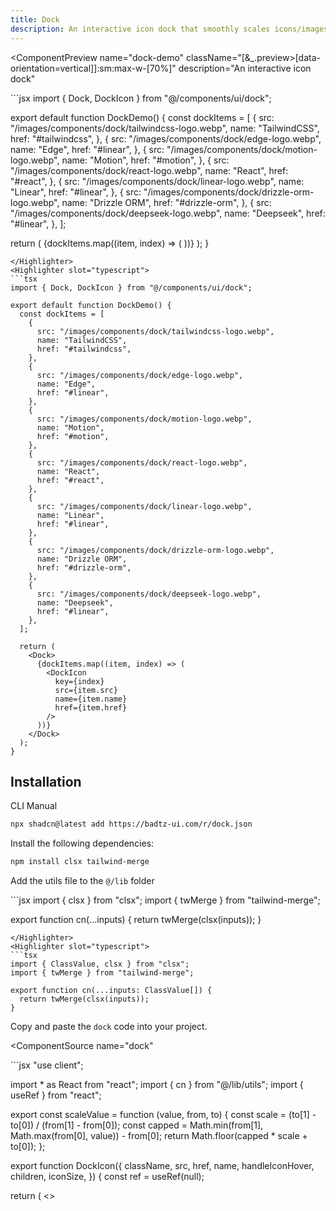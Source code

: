 ```yaml
---
title: Dock
description: An interactive icon dock that smoothly scales icons/images on hover, providing a responsive and engaging visual effect.
---
```


<ComponentPreview
  name="dock-demo"
  className="[&_.preview>[data-orientation=vertical]]:sm:max-w-[70%]"
  description="An interactive icon dock"
>
<Highlighter slot="javascript">
```jsx
import { Dock, DockIcon } from "@/components/ui/dock";

export default function DockDemo() {
  const dockItems = [
    {
      src: "/images/components/dock/tailwindcss-logo.webp",
      name: "TailwindCSS",
      href: "#tailwindcss",
    },
    {
      src: "/images/components/dock/edge-logo.webp",
      name: "Edge",
      href: "#linear",
    },
    {
      src: "/images/components/dock/motion-logo.webp",
      name: "Motion",
      href: "#motion",
    },
    {
      src: "/images/components/dock/react-logo.webp",
      name: "React",
      href: "#react",
    },
    {
      src: "/images/components/dock/linear-logo.webp",
      name: "Linear",
      href: "#linear",
    },
    {
      src: "/images/components/dock/drizzle-orm-logo.webp",
      name: "Drizzle ORM",
      href: "#drizzle-orm",
    },
    {
      src: "/images/components/dock/deepseek-logo.webp",
      name: "Deepseek",
      href: "#linear",
    },
  ];

  return (
    <Dock>
      {dockItems.map((item, index) => (
        <DockIcon
          key={index}
          src={item.src}
          name={item.name}
          href={item.href}
        />
      ))}
    </Dock>
  );
}

```
</Highlighter>
<Highlighter slot="typescript">
```tsx
import { Dock, DockIcon } from "@/components/ui/dock";

export default function DockDemo() {
  const dockItems = [
    {
      src: "/images/components/dock/tailwindcss-logo.webp",
      name: "TailwindCSS",
      href: "#tailwindcss",
    },
    {
      src: "/images/components/dock/edge-logo.webp",
      name: "Edge",
      href: "#linear",
    },
    {
      src: "/images/components/dock/motion-logo.webp",
      name: "Motion",
      href: "#motion",
    },
    {
      src: "/images/components/dock/react-logo.webp",
      name: "React",
      href: "#react",
    },
    {
      src: "/images/components/dock/linear-logo.webp",
      name: "Linear",
      href: "#linear",
    },
    {
      src: "/images/components/dock/drizzle-orm-logo.webp",
      name: "Drizzle ORM",
      href: "#drizzle-orm",
    },
    {
      src: "/images/components/dock/deepseek-logo.webp",
      name: "Deepseek",
      href: "#linear",
    },
  ];

  return (
    <Dock>
      {dockItems.map((item, index) => (
        <DockIcon
          key={index}
          src={item.src}
          name={item.name}
          href={item.href}
        />
      ))}
    </Dock>
  );
}
```

</Highlighter>
</ComponentPreview>

## Installation

<Tabs defaultValue="cli">

<TabsList>
  <TabsTrigger value="cli">CLI</TabsTrigger>
  <TabsTrigger value="manual">Manual</TabsTrigger>
</TabsList>

<TabsContent value="cli">

```bash
npx shadcn@latest add https://badtz-ui.com/r/dock.json
```

</TabsContent>

<TabsContent value="manual">

<Steps>

<Step>Install the following dependencies:</Step>

```bash
npm install clsx tailwind-merge
```

<Step>Add the utils file to the `@/lib` folder</Step>

<UtilsSource>
<Highlighter slot="javascript">
```jsx
import { clsx } from "clsx";
import { twMerge } from "tailwind-merge";

export function cn(...inputs) {
  return twMerge(clsx(inputs));
}
```
</Highlighter>
<Highlighter slot="typescript">
```tsx
import { ClassValue, clsx } from "clsx";
import { twMerge } from "tailwind-merge";

export function cn(...inputs: ClassValue[]) {
  return twMerge(clsx(inputs));
}
```
</Highlighter>
</UtilsSource>

<Step>Copy and paste the `dock` code into your project.</Step>

<ComponentSource
  name="dock"
>
<Highlighter slot="javascript">
```jsx
"use client";

import * as React from "react";
import { cn } from "@/lib/utils";
import { useRef } from "react";

export const scaleValue = function (value, from, to) {
  const scale = (to[1] - to[0]) / (from[1] - from[0]);
  const capped = Math.min(from[1], Math.max(from[0], value)) - from[0];
  return Math.floor(capped * scale + to[0]);
};

export function DockIcon({
  className,
  src,
  href,
  name,
  handleIconHover,
  children,
  iconSize,
}) {
  const ref = useRef(null);

  return (
    <>
      <style jsx>
        {`
          .icon:hover + .icon {
            width: calc(var(--icon-size) * 1.33 + var(--dock-offset-right, 0px));
            height: calc(var(--icon-size) * 1.33 + var(--dock-offset-right, 0px));
            margin-top: calc(var(--icon-size) * -0.33 + var(--dock-offset-right, 0) * -1);
          }

          .icon:hover + .icon + .icon {
            width: calc(var(--icon-size) * 1.17 + var(--dock-offset-right, 0px));
            height: calc(var(--icon-size) * 1.17 + var(--dock-offset-right, 0px));
            margin-top: calc(var(--icon-size) * -0.17 + var(--dock-offset-right, 0) * -1);
          }

          .icon:has(+ .icon:hover) {
            width: calc(var(--icon-size) * 1.33 + var(--dock-offset-left, 0px));
            height: calc(var(--icon-size) * 1.33 + var(--dock-offset-left, 0px));
            margin-top: calc(var(--icon-size) * -0.33 + var(--dock-offset-left, 0) * -1);
          }

          .icon:has(+ .icon + .icon:hover) {
            width: calc(var(--icon-size) * 1.17 + var(--dock-offset-left, 0px));
            height: calc(var(--icon-size) * 1.17 + var(--dock-offset-left, 0px));
            margin-top: calc(var(--icon-size) * -0.17 + var(--dock-offset-left, 0) * -1);
          }
        `}
      </style>
      <li
        ref={ref}
        style={{
          transition: "width, height, margin-top, cubic-bezier(0.25, 1, 0.5, 1) 150ms",
          "--icon-size": `${iconSize}px`,
        }}
        onMouseMove={handleIconHover}
        className={cn(
          "icon h-[var(--icon-size)] w-[var(--icon-size)] px-[calc(var(--icon-size)*0.075)] group/li cursor-pointer hover:w-[calc(var(--icon-size)*1.5)] hover:h-[calc(var(--icon-size)*1.5)] hover:-mt-[calc(var(--icon-size)/2)] [&_img]:object-contain flex items-center justify-center",
          className
        )}
      >
        <a
          href={href}
          className="relative aspect-square rounded-[10px] p-1.5 w-full bg-gradient-to-t from-neutral-100 dark:from-zinc-900 to-white dark:to-zinc-800 dark:shadow-[rgba(255,_255,_255,_0.3)_0px_1px_0px_inset] shadow-[rgba(0,_0,_0,_0.05)_0px_1px_0px_inset] border border-gray-100 dark:border-zinc-900 after:inset-0 after:absolute after:shadow-md after:shadow-zinc-800/10 after:rounded-[inherit] group/a"
        >
          <span className="text-xs absolute top-[-40px] border border-gray-100 dark:border-zinc-800 text-black dark:text-white rounded-md bg-gradient-to-t from-neutral-100 dark:from-zinc-900 to-white dark:to-zinc-800 p-1 px-2 left-1/2 -translate-x-1/2 opacity-0 transition-opacity duration-200 group-hover/li:opacity-100 whitespace-nowrap">
            {name}
          </span>
          {src ? (
            <img
              src={src}
              alt={name}
              className="rounded-[inherit] h-full w-full"
            />
          ) : (
            children
          )}
        </a>
      </li>
    </>
  );
}

export function Dock({
  className,
  children,
  maxAdditionalSize = 5,
  iconSize = 55,
}) {
  const dockRef = useRef(null);

  const handleIconHover = (e) => {
    if (!dockRef.current) return;
    const mousePos = e.clientX;
    const iconPosLeft = e.currentTarget.getBoundingClientRect().left;
    const iconWidth = e.currentTarget.getBoundingClientRect().width;

    const cursorDistance = (mousePos - iconPosLeft) / iconWidth;
    const offsetPixels = scaleValue(
      cursorDistance,
      [0, 1],
      [maxAdditionalSize * -1, maxAdditionalSize]
    );

    dockRef.current.style.setProperty(
      "--dock-offset-left",
      `${offsetPixels * -1}px`
    );

    dockRef.current.style.setProperty(
      "--dock-offset-right",
      `${offsetPixels}px`
    );
  };

  return (
    <nav ref={dockRef} role="navigation" aria-label="Main Dock">
      <ul
        className={cn(
          "flex items-center bg-gradient-to-t from-neutral-50 dark:from-zinc-950 to-white dark:to-zinc-900 border border-gray-100 dark:border-zinc-900 p-1 rounded-xl ",
          className
        )}
      >
        {React.Children.map(children, (child) =>
          React.isValidElement(child)
            ? React.cloneElement(child, {
                handleIconHover,
                iconSize,
              })
            : child
        )}
      </ul>
    </nav>
  );
}

```
</Highlighter>
<Highlighter slot="typescript">
```tsx
"use client";

import * as React from "react";
import { cn } from "@/lib/utils";
import { useRef } from "react";

interface DockProps {
  className?: string;
  children: React.ReactNode;
  maxAdditionalSize?: number;
  iconSize?: number;
}

interface DockIconProps {
  className?: string;
  src?: string;
  href: string;
  name: string;
  handleIconHover?: (e: React.MouseEvent<HTMLLIElement>) => void;
  children?: React.ReactNode;
  iconSize?: number;
}

type ScaleValueParams = [number, number];

export const scaleValue = function (
  value: number,
  from: ScaleValueParams,
  to: ScaleValueParams
): number {
  const scale = (to[1] - to[0]) / (from[1] - from[0]);
  const capped = Math.min(from[1], Math.max(from[0], value)) - from[0];
  return Math.floor(capped * scale + to[0]);
};

export function DockIcon({
  className,
  src,
  href,
  name,
  handleIconHover,
  children,
  iconSize,
}: DockIconProps) {
  const ref = useRef<HTMLLIElement | null>(null);

  return (
    <>
      <style jsx>
        {`
          .icon:hover + .icon {
            width: calc(
              var(--icon-size) * 1.33 + var(--dock-offset-right, 0px)
            );
            height: calc(
              var(--icon-size) * 1.33 + var(--dock-offset-right, 0px)
            );
            margin-top: calc(
              var(--icon-size) * -0.33 + var(--dock-offset-right, 0) * -1
            );
          }

          .icon:hover + .icon + .icon {
            width: calc(
              var(--icon-size) * 1.17 + var(--dock-offset-right, 0px)
            );
            height: calc(
              var(--icon-size) * 1.17 + var(--dock-offset-right, 0px)
            );
            margin-top: calc(
              var(--icon-size) * -0.17 + var(--dock-offset-right, 0) * -1
            );
          }

          .icon:has(+ .icon:hover) {
            width: calc(var(--icon-size) * 1.33 + var(--dock-offset-left, 0px));
            height: calc(
              var(--icon-size) * 1.33 + var(--dock-offset-left, 0px)
            );
            margin-top: calc(
              var(--icon-size) * -0.33 + var(--dock-offset-left, 0) * -1
            );
          }

          .icon:has(+ .icon + .icon:hover) {
            width: calc(var(--icon-size) * 1.17 + var(--dock-offset-left, 0px));
            height: calc(
              var(--icon-size) * 1.17 + var(--dock-offset-left, 0px)
            );
            margin-top: calc(
              var(--icon-size) * -0.17 + var(--dock-offset-left, 0) * -1
            );
          }
        `}
      </style>
      <li
        ref={ref}
        style={
          {
            transition:
              "width, height, margin-top, cubic-bezier(0.25, 1, 0.5, 1) 150ms",
            "--icon-size": `${iconSize}px`,
          } as React.CSSProperties
        }
        onMouseMove={handleIconHover}
        className={cn(
          "icon h-[var(--icon-size)] w-[var(--icon-size)] px-[calc(var(--icon-size)*0.075)] group/li cursor-pointer hover:w-[calc(var(--icon-size)*1.5)] hover:h-[calc(var(--icon-size)*1.5)] hover:-mt-[calc(var(--icon-size)/2)] [&_img]:object-contain flex items-center justify-center",
          className
        )}
      >
        <a
          href={href}
          className="relative aspect-square rounded-[10px] p-1.5 w-full bg-gradient-to-t from-neutral-100 dark:from-zinc-900 to-white dark:to-zinc-800 dark:shadow-[rgba(255,_255,_255,_0.3)_0px_1px_0px_inset] shadow-[rgba(0,_0,_0,_0.05)_0px_1px_0px_inset] border border-gray-100 dark:border-zinc-900 after:inset-0 after:absolute after:shadow-md after:shadow-zinc-800/10 after:rounded-[inherit] group/a"
        >
          <span className="text-xs absolute top-[-40px] border border-gray-100 dark:border-zinc-800 text-black dark:text-white rounded-md bg-gradient-to-t from-neutral-100 dark:from-zinc-900 to-white dark:to-zinc-800 p-1 px-2 left-1/2 -translate-x-1/2 opacity-0 transition-opacity duration-200 group-hover/li:opacity-100 whitespace-nowrap">
            {name}
          </span>
          {src ? (
            <img
              src={src}
              alt={name}
              className="rounded-[inherit] h-full w-full"
            />
          ) : (
            children
          )}
        </a>
      </li>
    </>
  );
}

export function Dock({
  className,
  children,
  maxAdditionalSize = 5,
  iconSize = 55,
}: DockProps) {
  const dockRef = useRef<HTMLDivElement | null>(null);

  const handleIconHover = (e: React.MouseEvent<HTMLLIElement>) => {
    if (!dockRef.current) return;
    const mousePos = e.clientX;
    const iconPosLeft = e.currentTarget.getBoundingClientRect().left;
    const iconWidth = e.currentTarget.getBoundingClientRect().width;

    const cursorDistance = (mousePos - iconPosLeft) / iconWidth;
    const offsetPixels = scaleValue(
      cursorDistance,
      [0, 1],
      [maxAdditionalSize * -1, maxAdditionalSize]
    );

    dockRef.current.style.setProperty(
      "--dock-offset-left",
      `${offsetPixels * -1}px`
    );

    dockRef.current.style.setProperty(
      "--dock-offset-right",
      `${offsetPixels}px`
    );
  };

  return (
    <nav ref={dockRef} role="navigation" aria-label="Main Dock">
      <ul
        className={cn(
          "flex items-center bg-gradient-to-t from-neutral-50 dark:from-zinc-950 to-white dark:to-zinc-900 border border-gray-100 dark:border-zinc-900 p-1 rounded-xl ",
          className
        )}
      >
        {React.Children.map(children, (child) =>
          React.isValidElement<DockIconProps>(child)
            ? React.cloneElement(child as React.ReactElement<DockIconProps>, {
                handleIconHover,
                iconSize,
              })
            : child
        )}
      </ul>
    </nav>
  );
}
```

</Highlighter>
</ComponentSource>

<Step>Update the import paths to match your project setup.</Step>

</Steps>

</TabsContent>

</Tabs>

## Usage

```tsx
import { Dock, DockIcon } from "@/components/ui/dock";
```

```tsx
<Dock>
  <DockIcon
    src="/images/components/dock/tailwindcss-logo.webp"
    name="TailwindCSS"
    href="#tailwindcss"
  />
  <DockIcon
    name="Edge"
    src="/images/components/dock/edge-logo.webp"
    href="#linear"
  />
  <DockIcon
    name="Motion"
    src="/images/components/dock/motion-logo.webp"
    href="#motion"
  />
  ...
</Dock>
```

> **Note**  
> You can also pass icons as children if you don't want to use an image.

```tsx
<Dock className="[&_svg]:size-6">
  <DockIcon
    name="Settings"
    href="#setings"
  >
    <SettingsIcon>
  </DockIcon>
  ...
</Dock>
```

## Props

`Dock` props.

| Prop              | Type            | Description                                               | Default |
| ----------------- | --------------- | --------------------------------------------------------- | ------- |
| className         | string          | Additional custom classes for styling.                    | -       |
| children          | React.ReactNode | Child elements to be rendered inside the Dock.            | -       |
| maxAdditionalSize | number          | Maximum additional size applied when hovering over icons. | 5       |
| iconSize          | number          | Default size of the icons in pixels.                      | 55      |

`DockIcon` props.

| Prop            | Type                                               | Description                                               | Default |
| --------------- | -------------------------------------------------- | --------------------------------------------------------- | ------- |
| className       | string                                             | Additional custom classes for styling.                    | -       |
| src             | string                                             | The source URL for the icon image.                        | -       |
| href            | string                                             | The link the icon should navigate to when clicked.        | -       |
| name            | string                                             | The name of the icon, displayed as a tooltip on hover.    | -       |
| handleIconHover | (e: React.MouseEvent&lt;HTMLLIElement&gt;) => void | Function to handle hover events on the icon.              | -       |
| children        | React.ReactNode                                    | Alternative to `src`: allows passing custom JSX elements. | -       |
| iconSize        | number                                             | The size of the icon in pixels.                           | 55      |

## Disclaimer

We are not affiliated with any of the brands whose logos are used in this component. These logos are displayed for demonstration purposes only.

## Credits

<li className="text-sm text-muted-foreground mt-4">
  For SVGs, I recommend using <MdxLink href="https://svgl.app/">SVGL</MdxLink>
</li>
